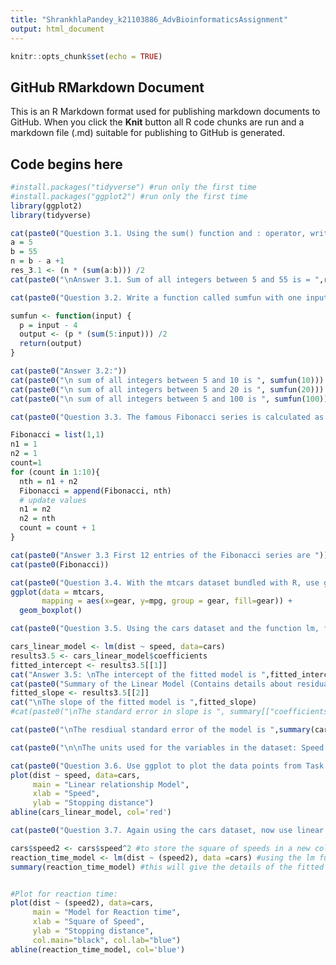 ```yaml
---
title: "ShrankhlaPandey_k21103886_AdvBioinformaticsAssignment"
output: html_document
---
```


```r
knitr::opts_chunk$set(echo = TRUE)
```

## GitHub RMarkdown Document

This is an R Markdown format used for publishing markdown documents to GitHub. When you click the **Knit** button all R code chunks are run and a markdown file (.md) suitable for publishing to GitHub is generated.

## Code begins here
```r
#install.packages("tidyverse") #run only the first time
#install.packages("ggplot2") #run only the first time
library(ggplot2)
library(tidyverse)
```

```r
cat(paste0("Question 3.1. Using the sum() function and : operator, write an expression in the code snippet to evaluate the sum of all integers between 5 and 55. (5pt)"))
a = 5
b = 55
n = b - a +1 
res_3.1 <- (n * (sum(a:b))) /2
cat(paste0("\nAnswer 3.1. Sum of all integers between 5 and 55 is = ",res_3.1))

```

```r
cat(paste0("Question 3.2. Write a function called sumfun with one input parameter, called n, that calculates the sum of all integers between 5 and n. Use the function to do the calculation for n = 10, n = 20, and n = 100 and present the results. (5pt) \n"))

sumfun <- function(input) {
  p = input - 4 
  output <- (p * (sum(5:input))) /2
  return(output)
}

cat(paste0("Answer 3.2:"))
cat(paste0("\n sum of all integers between 5 and 10 is ", sumfun(10)))
cat(paste0("\n sum of all integers between 5 and 20 is ", sumfun(20)))
cat(paste0("\n sum of all integers between 5 and 100 is ", sumfun(100)))

```

```r
cat(paste0("Question 3.3. The famous Fibonacci series is calculated as the sum of the two preceding members of the sequence, where the first two steps in the sequence are 1, 1. Write an R script using a for loop to calculate and print out the first 12 entries of the Fibonacci series. (5pt) \n"))

Fibonacci = list(1,1)
n1 = 1
n2 = 1
count=1
for (count in 1:10){
  nth = n1 + n2
  Fibonacci = append(Fibonacci, nth)
  # update values
  n1 = n2
  n2 = nth
  count = count + 1
}

cat(paste0("Answer 3.3 First 12 entries of the Fibonacci series are "))
cat(paste0(Fibonacci))

```

```r
cat(paste0("Question 3.4. With the mtcars dataset bundled with R, use ggplot to generate a box of miles per gallon (in the variable mpg) as a function of the number of gears (in the variable gear). Use the fill aesthetic to colour bars by number of gears. (5pt) \n"))
ggplot(data = mtcars, 
       mapping = aes(x=gear, y=mpg, group = gear, fill=gear)) + 
  geom_boxplot() 

```

```r
cat(paste0("Question 3.5. Using the cars dataset and the function lm, fit a linear relationship between speed and breaking distance in the variable distance. What are the fitted slope and intercept of the line, and their standard errors? What are the units used for the variables in the dataset? (5pt) \n"))

cars_linear_model <- lm(dist ~ speed, data=cars)
results3.5 <- cars_linear_model$coefficients
fitted_intercept <- results3.5[[1]]
cat("Answer 3.5: \nThe intercept of the fitted model is ",fitted_intercept)
cat(paste0("Summary of the Linear Model (Contains details about residual errors and standard errors in slope and intercept): "))
fitted_slope <- results3.5[[2]]
cat("\nThe slope of the fitted model is ",fitted_slope)
#cat(paste0("\nThe standard error in slope is ", summary[["coefficients"]][[4]]))

cat(paste0("\nThe resdiual standard error of the model is ",summary(cars_linear_model)$sigma)) 

cat(paste0("\n\nThe units used for the variables in the dataset: Speed is measured in miles per hour and the Stopping distance in feet."))
```

```r
cat(paste0("Question 3.6. Use ggplot to plot the data points from Task 6 and the linear fit. (5pt)"))
plot(dist ~ speed, data=cars,
     main = "Linear relationship Model",
     xlab = "Speed",
     ylab = "Stopping distance")
abline(cars_linear_model, col='red')
```

```r
cat(paste0("Question 3.7. Again using the cars dataset, now use linear regression (lm) to estimate the average reaction time for the driver to start braking (in seconds). To simplify matters you may assume that once braking commences, braking distance is proportional to the square of the speed. Explain the steps in your analysis. Do you get reasonable results? Finally, use ggplot to plot the data points and the fitted relationship. (10pt)"))

cars$speed2 <- cars$speed^2 #to store the square of speeds in a new column called speed2
reaction_time_model <- lm(dist ~ (speed2), data =cars) #using the lm function of R to fit the formula stopping_distance ~ speed^2
summary(reaction_time_model) #this will give the details of the fitted model


#Plot for reaction time:
plot(dist ~ (speed2), data=cars,
     main = "Model for Reaction time",
     xlab = "Square of Speed",
     ylab = "Stopping distance",
     col.main="black", col.lab="blue")
abline(reaction_time_model, col='blue')

```

